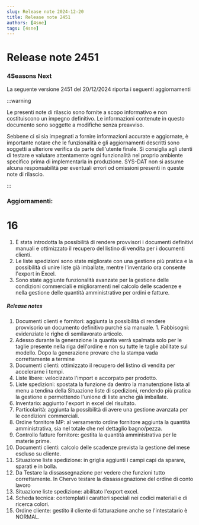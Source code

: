 ```yaml
---
slug: Release note 2024-12-20
title: Release note 2451
authors: [4sne]
tags: [4sne]
---
```


# Release note 2451

### 4Seasons Next

La seguente versione 2451 del 20/12/2024 riporta i seguenti aggiornamenti

:::warning

Le presenti note di rilascio sono fornite a scopo informativo e non costituiscono un impegno definitivo. Le informazioni contenute in questo documento sono soggette a modifiche senza preavviso.

Sebbene ci si sia impegnati a fornire informazioni accurate e aggiornate, è importante notare che le funzionalità e gli aggiornamenti descritti sono soggetti a ulteriore verifica da parte dell'utente finale.  Si consiglia agli utenti di testare e valutare attentamente ogni funzionalità nel proprio ambiente specifico prima di implementarla in produzione.
SYS-DAT non si assume alcuna responsabilità per eventuali errori od omissioni presenti in queste note di rilascio.

:::


<!-- truncate -->

### Aggiornamenti:        

#  16

1. È stata introdotta la possibilità di rendere provvisori i documenti definitivi manuali e ottimizzato il recupero del listino di vendita per i documenti clienti. 
2. Le liste spedizioni sono state migliorate con una gestione più pratica e la possibilità di unire liste già imballate, mentre l'inventario ora consente l'export in Excel.
3. Sono state aggiunte funzionalità avanzate per la gestione delle condizioni commerciali e miglioramenti nel calcolo delle scadenze e nella gestione delle quantità amministrative per ordini e fatture.


##### Release notes

1. Documenti clienti e fornitori: aggiunta la possibilità di rendere provvisorio un documento definitivo purché sia manuale. 1. Fabbisogni: evidenziate le righe di semilavorato articolo. 
1. Adesso durante la generazione la quantia verrà spalmata solo per le taglie presente nella riga dell'ordine e non su tutte le taglie abilitate sul modello. Dopo la generazione provare che la stampa vada correttamente a termine  
1. Documenti clienti: ottimizzato il recupero del listino di vendita per accelerarne i tempi. 
1. Liste libere: velocizzato l'import e accorpato per prodotto. 
1. Liste spedizioni: spostata la funzione da dentro la manutenzione lista al menu a tendina della Situazione liste di spedizioni, rendendo più pratica la gestione e permettendo l'unione di liste anche già imballate. 
1. Inventario: aggiunto l'export in excel del risultato. 
1. Particolarità: aggiunta la possibilità di avere una gestione avanzata per le condizioni commerciali. 
1. Ordine fornitore MP: al versamento ordine fornitore aggiunta la quantità amministrativa, sia nel totale che nel dettaglio bagno/pezza. 
1. Controllo fatture fornitore: gestita la quantità amministrativa per le materie prime. 
1. Documenti clienti: calcolo delle scadenze prevista la gestione del mese escluso su cliente. 
1. Situazione liste spedizione: in griglia aggiunti i campi capi da sparare, sparati e in bolla. 
1. Da Testare la dissassegnazione per vedere che funzioni tutto correttamente. In Chervo testare la dissassegnazione del ordine di conto lavoro 
1. Situazione liste spedizione: abilitato l'export excel. 
1. Scheda tecnica: contemplati i caratteri speciali nei codici materiali e di ricerca colori. 
1. Ordine cliente: gestito il cliente di fatturazione anche se l'intestatario è NORMAL. 
